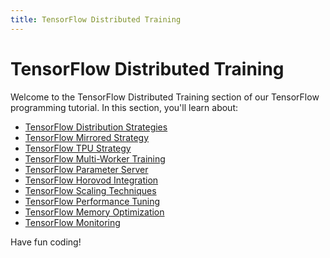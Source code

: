 ```yaml
---
title: TensorFlow Distributed Training
---
```


# TensorFlow Distributed Training

Welcome to the TensorFlow Distributed Training section of our TensorFlow programming tutorial. In this section, you'll learn about:

- [TensorFlow Distribution Strategies](./0-tensorflow-distribution-strategies.mdx)
- [TensorFlow Mirrored Strategy](./1-tensorflow-mirrored-strategy.mdx)
- [TensorFlow TPU Strategy](./2-tensorflow-tpu-strategy.mdx)
- [TensorFlow Multi-Worker Training](./3-tensorflow-multi-worker-training.mdx)
- [TensorFlow Parameter Server](./4-tensorflow-parameter-server.mdx)
- [TensorFlow Horovod Integration](./5-tensorflow-horovod-integration.mdx)
- [TensorFlow Scaling Techniques](./6-tensorflow-scaling-techniques.mdx)
- [TensorFlow Performance Tuning](./7-tensorflow-performance-tuning.mdx)
- [TensorFlow Memory Optimization](./8-tensorflow-memory-optimization.mdx)
- [TensorFlow Monitoring](./9-tensorflow-monitoring.mdx)

Have fun coding!